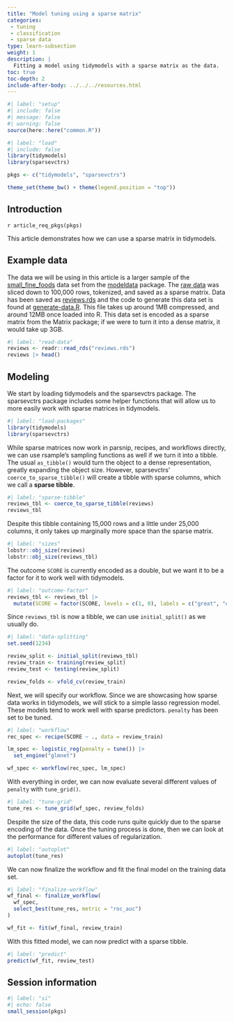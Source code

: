 ```yaml
---
title: "Model tuning using a sparse matrix"
categories:
 - tuning
 - classification
 - sparse data
type: learn-subsection
weight: 1
description: | 
  Fitting a model using tidymodels with a sparse matrix as the data.
toc: true
toc-depth: 2
include-after-body: ../../../resources.html
---
```


```r
#| label: "setup"
#| include: false
#| message: false
#| warning: false
source(here::here("common.R"))
```
  
```r
#| label: "load"
#| include: false
library(tidymodels)
library(sparsevctrs)

pkgs <- c("tidymodels", "sparsevctrs")

theme_set(theme_bw() + theme(legend.position = "top"))
```

## Introduction

`r article_req_pkgs(pkgs)`

This article demonstrates how we can use a sparse matrix in tidymodels.

## Example data

The data we will be using in this article is a larger sample of the [small_fine_foods](https://modeldata.tidymodels.org/reference/small_fine_foods.html) data set from the [modeldata](https://modeldata.tidymodels.org) package. The [raw data](https://snap.stanford.edu/data/web-FineFoods.html) was sliced down to 100,000 rows, tokenized, and saved as a sparse matrix. Data has been saved as [reviews.rds](reviews.rds) and the code to generate this data set is found at [generate-data.R](generate-data.R). This file takes up around 1MB compressed, and around 12MB once loaded into R. This data set is encoded as a sparse matrix from the Matrix package; if we were to turn it into a dense matrix, it would take up 3GB.

```r
#| label: "read-data"
reviews <- readr::read_rds("reviews.rds")
reviews |> head()
```

## Modeling

We start by loading tidymodels and the sparsevctrs package. The sparsevctrs package includes some helper functions that will allow us to more easily work with sparse matrices in tidymodels.

```r
#| label: "load-packages"
library(tidymodels)
library(sparsevctrs)
```

While sparse matrices now work in parsnip, recipes, and workflows directly, we can use rsample's sampling functions as well if we turn it into a tibble. The usual `as_tibble()` would turn the object to a dense representation, greatly expanding the object size. However, sparsevctrs' `coerce_to_sparse_tibble()` will create a tibble with sparse columns, which we call a **sparse tibble**.

```r
#| label: "sparse-tibble"
reviews_tbl <- coerce_to_sparse_tibble(reviews)
reviews_tbl
```

Despite this tibble containing 15,000 rows and a little under 25,000 columns, it only takes up marginally more space than the sparse matrix.

```r
#| label: "sizes"
lobstr::obj_size(reviews)
lobstr::obj_size(reviews_tbl)
```

The outcome `SCORE` is currently encoded as a double, but we want it to be a factor for it to work well with tidymodels.

```r
#| label: "outcome-factor"
reviews_tbl <- reviews_tbl |>
  mutate(SCORE = factor(SCORE, levels = c(1, 0), labels = c("great", "other")))
```

Since `reviews_tbl` is now a tibble, we can use `initial_split()` as we usually do.

```r
#| label: "data-splitting"
set.seed(1234)

review_split <- initial_split(reviews_tbl)
review_train <- training(review_split)
review_test <- testing(review_split)

review_folds <- vfold_cv(review_train)
```

Next, we will specify our workflow. Since we are showcasing how sparse data works in tidymodels, we will stick to a simple lasso regression model. These models tend to work well with sparse predictors. `penalty` has been set to be tuned.

```r
#| label: "workflow"
rec_spec <- recipe(SCORE ~ ., data = review_train)

lm_spec <- logistic_reg(penalty = tune()) |>
  set_engine("glmnet")

wf_spec <- workflow(rec_spec, lm_spec)
```

With everything in order, we can now evaluate several different values of `penalty` with `tune_grid()`.

```r
#| label: "tune-grid"
tune_res <- tune_grid(wf_spec, review_folds)
```

Despite the size of the data, this code runs quite quickly due to the sparse encoding of the data. Once the tuning process is done, then we can look at the performance for different values of regularization.

```r
#| label: "autoplot"
autoplot(tune_res)
```

We can now finalize the workflow and fit the final model on the training data set.

```r
#| label: "finalize-workflow"
wf_final <- finalize_workflow(
  wf_spec, 
  select_best(tune_res, metric = "roc_auc")
)

wf_fit <- fit(wf_final, review_train)
```

With this fitted model, we can now predict with a sparse tibble.

```r
#| label: "predict"
predict(wf_fit, review_test)
```

## Session information {#session-info}

```r
#| label: "si"
#| echo: false
small_session(pkgs)
```
